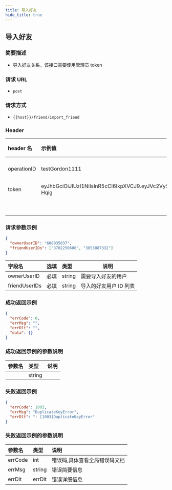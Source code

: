 ```yaml
---
title: 导入好友
hide_title: true
---
```


## 导入好友

### 简要描述

- 导入好友关系，该接口需要使用管理员 token

### 请求 URL

- `post`

### 请求方式

- `{{host}}/friend/import_friend`

### Header

| header 名   | 示例值                                                                                                                                                                                                      | 选填 | 类型   | 说明                         |
| :---------- | :---------------------------------------------------------------------------------------------------------------------------------------------------------------------------------------------------------- | :--- | ------ | ---------------------------- |
| operationID | testGordon1111                                                                                                                                                                                              | 必填 | string | operationID 用于全局链路追踪 |
| token       | eyJhbGciOiJIUzI1NiIsInR5cCI6IkpXVCJ9.eyJVc2VySUQiOiJvcGVuSU0xMjM0NTYiLCJQbGF0Zm9ybUlEIjoxLCJleHAiOjE2OTU3MTMxOTcsIm5iZiI6MTY4NzkzNjg5NywiaWF0IjoxNjg3OTM3MTk3fQ.5RgJOANfnutTlNT8ai0yXG5JPh8JgW5toOwJUC-Hqig | 必填 | string | 管理员或者用户 token         |
|             |                                                                                                                                                                                                             | 必填 | string |                              |

### 请求参数示例

```json
{
  "ownerUserID": "608035037",
  "friendUserIDs": ["3702250606", "3853887332"]
}
```

| 字段名        | 选填 | 类型   | 说明                   |
| :------------ | :--- | :----- | ---------------------- |
| ownerUserID   | 必填 | string | 需要导入好友的用户     |
| friendUserIDs | 必填 | string | 导入的好友用户 ID 列表 |

### 成功返回示例

```json
{
  "errCode": 0,
  "errMsg": "",
  "errDlt": "",
  "data": {}
}
```

### 成功返回示例的参数说明

| 参数名 | 类型   | 说明 |
| :----- | :----- | :--- |
|        | string |      |

### 失败返回示例

```json
{
  "errCode": 1003,
  "errMsg": "DuplicateKeyError",
  "errDlt": ": [1003]DuplicateKeyError"
}
```

### 失败返回示例的参数说明

| 参数名  | 类型   | 说明                          |
| :------ | :----- | :---------------------------- |
| errCode | int    | 错误码,具体查看全局错误码文档 |
| errMsg  | string | 错误简要信息                  |
| errDlt  | errDlt | 错误详细信息                  |
